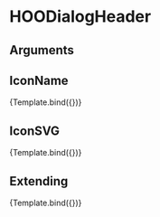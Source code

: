 
<Meta title="Molecules/Dialog/HOODialogHeader" component={HOODialogHeader}/>

# HOODialogHeader


## Arguments

<ArgsTable of={HOODialogHeader} />


## IconName
<Canvas>
  <Story 
    name="IconName"
    args = { 
      { title: "Dialog Header Example - IconName", closeIconName: "hoo-icon-close" }
    }>
    {Template.bind({})}
  </Story>
</Canvas>

## IconSVG
<Canvas>
  <Story 
    name="IconSVG"
    args = { 
      { title: "Dialog Header Example - IconSVG", closeIconSVG: iconSVG }
    }>
    {Template.bind({})}
  </Story>
</Canvas>

## Extending
<Canvas>
  <Story 
    name="Extending"
    args = { 
     { title: "Dialog Header Example - Extending", closeIconName: "hoo-icon-close", rootElementAttributes: { style: { backgroundColor: "pink" } }}
    }>
    {Template.bind({})}
  </Story>
</Canvas>